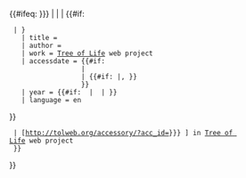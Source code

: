 <includeonly>{{#ifeq: {{{ID|{{{id|}}}}}} |
| {{Citation error|使用{{tl|Tolweb}}時必須提供<tt>id</tt>參數。|nocat={{{template doc demo|}}}}}
| {{#if: {{{taxon|}}}
  | {{cite web
    | url = http://tolweb.org/accessory/?acc_id={{{ID|{{{id|}}}}}}
    | title = {{{title|}}}
    | author = {{{author|}}}
    | work = [[Tree of Life]] web project
    | accessdate = {{#if: {{{accessdate|}}}
                   | {{{accessdate|}}}
                   | {{#if: {{{date|}}}|{{{date|}}},&nbsp;}}{{{year|}}}
                   }}
    | year = {{#if: {{{year|}}} | {{{year|}}} | }}
    | language = en
}}
  | [http://tolweb.org/accessory/?acc_id={{{ID|{{{id|}}}}}} {{{title|}}}] in [[Tree of Life]] web project
  }}
}}
</includeonly><noinclude>
{{Documentation}}
</noinclude>